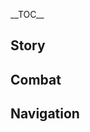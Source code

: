 {{CharacterTabs}}
{{LanguageTabs}}
{{Stub|1={{Meta/VO|tl=1|rm=1|Korean}}}}
__TOC__
==Story==
{{VO
|character           = {{ROOTPAGENAME}}
|language            = ko
|name                = 시카노인 헤이조

<!-- Hello -->
|vo_01_01_title      = 첫 만남…
|vo_01_01_subtitle   = Hello...
|vo_01_01_file       = VO_{language}{character} Hello.ogg
|vo_01_01_tx         = 난 시카노인 헤이조라고 해. 텐료 봉행에서 사건 해결이 가장 많고 빠른 탐정이지…. 이런, 너한테서 귀찮은 일에 휘말린 냄새가 나는데. 어서 여기 앉아 봐. 무슨 일인지 처음부터 말해줄래?
|vo_01_01_rm         = 
|vo_01_01_tl         = 

<!-- Chats -->
|vo_02_01_title      = 잡담・범죄 사건
|vo_02_01_subtitle   = Chat: Criminal Cases
|vo_02_01_file       = VO_{language}{character} Chat - Criminal Cases.ogg
|vo_02_01_tx         = 음… 사건의 냄새가 나는 것 같군
|vo_02_01_rm         = 
|vo_02_01_tl         = 

|vo_02_02_title      = 잡담・탐정
|vo_02_02_subtitle   = Chat: Detective Work
|vo_02_02_file       = VO_{language}{character} Chat - Detective Work.ogg
|vo_02_02_tx         = 탐정이면 탐정답게 행동해야지. 돌아다니면서 증거를 찾아야겠어
|vo_02_02_rm         = 
|vo_02_02_tl         = 

|vo_02_03_title      = 잡담・직감
|vo_02_03_subtitle   = Chat: Intuition
|vo_02_03_file       = VO_{language}{character} Chat - Intuition.ogg
|vo_02_03_tx         = 직감이 와. 곧 흥미로운 일이 일어날 거야
|vo_02_03_rm         = 
|vo_02_03_tl         = 

<!-- Weather -->
|vo_03_01_title      = 비가 그친 후…
|vo_03_01_subtitle   = After the Rain
|vo_03_01_file       = VO_{language}{character} After the Rain.ogg
|vo_03_01_tx         = 방금 내린 비에 단서가 지워지면 안 되는데
|vo_03_01_rm         = 
|vo_03_01_tl         = 

|vo_03_02_title      = 번개가 칠 때…
|vo_03_02_subtitle   = When Thunder Strikes...
|vo_03_02_file       = VO_{language}{character} When Thunder Strikes.ogg
|vo_03_02_tx         = 음? 교활한 범인이 맹세라도 하는 건가?
|vo_03_02_rm         = 
|vo_03_02_tl         = 

|vo_03_03_title      = 눈이 올 때…
|vo_03_03_subtitle   = When It Snows
|vo_03_03_file       = VO_{language}{character} When It Snows.ogg
|vo_03_03_tx         = 그거 알아? 아주 오래전에 드래곤 스파인에서 한밤중에 일어난 귀신 사건 말이야…
|vo_03_03_rm         = 
|vo_03_03_tl         = 

|vo_03_04_title      = 강풍이 불 때…
|vo_03_04_subtitle   = When the Wind Is Blowing
|vo_03_04_file       = VO_{language}{character} When the Wind Is Blowing.ogg
|vo_03_04_tx         = 힘내! 이 정도 풍력으로는 「폭풍」이 될 수 없어
|vo_03_04_rm         = 
|vo_03_04_tl         = 

<!-- Greetings -->
|vo_04_01_title      = 아침 인사…
|vo_04_01_subtitle   = Good Morning
|vo_04_01_file       = VO_{language}{character} Good Morning.ogg
|vo_04_01_tx         = 좋은 아침. 기운이 없는 걸 보니, 악몽을 꿨나 봐? 이럴 줄 알았으면 강력 사건을 좀 더 늦게 보여줄걸
|vo_04_01_rm         = 
|vo_04_01_tl         = 

|vo_04_02_title      = 점심 인사…
|vo_04_02_subtitle   = Good Afternoon
|vo_04_02_file       = VO_{language}{character} Good Afternoon.ogg
|vo_04_02_tx         = 배불리 먹었으니까 두뇌게임을 좀 해볼까? 계전석? 하하, 그건 정신 단련밖에 못 하잖아
|vo_04_02_rm         = 
|vo_04_02_tl         = 

|vo_04_03_title      = 저녁 인사…
|vo_04_03_subtitle   = Good Evening
|vo_04_03_file       = VO_{language}{character} Good Evening.ogg
|vo_04_03_tx         = 해가 퇴근하면 별이 범인을 감시할 차례야
|vo_04_03_rm         = 
|vo_04_03_tl         = 

|vo_04_04_title      = 굿나잇…
|vo_04_04_subtitle   = Good Night
|vo_04_04_file       = VO_{language}{character} Good Night.ogg
|vo_04_04_tx         = 또 잘 시간이 됐네, 아주 좋아! 오늘은 어떤 꿈을 꿀까?
|vo_04_04_rm         = 
|vo_04_04_tl         = 

<!-- About -->
|vo_05_01_title      = 시카노인 헤이조 자신에 대해・탐정
|vo_05_01_subtitle   = About {character}: Detective
|vo_05_01_file       = VO_{language}{character} About {character} - Detective.ogg
|vo_05_01_tx         = 탐정이라면 어떻게든 빠져나가려는 범인의 요행 정도는 머리를 써서 막아 줘야지. 진정한 탐정은 무력을 쓸 일이 없어
|vo_05_01_rm         = 
|vo_05_01_tl         = 

|vo_05_02_title      = 시카노인 헤이조 자신에 대해・키워드
|vo_05_02_friendship = 4
|vo_05_02_subtitle   = About {character}: Keywords
|vo_05_02_file       = VO_{language}{character} About {character} - Keywords.ogg
|vo_05_02_tx         = 난 본 것을 키워드로 기억하는 습관이 있어. 추리에 큰 도움이 돼. 여기 이 사람 바지에 붙은 고양이 털과 손목에 긁힌 흔적을 보면, 동물과 놀고 싶지만 고양이 다루는 법을 모르는 것 같아. 저분은 다친 손이 신경 쓰이나 봐. 신분에 맞지 않는 새 신발을 신었네… 잠깐, 어쩌면 새로운 의뢰를 받을지도 모르겠어
|vo_05_02_rm         = 
|vo_05_02_tl         = 

<!-- About Us -->
|vo_06_01_title      = 우리에 대해・의뢰
|vo_06_01_subtitle   = About Us: Commissions
|vo_06_01_file       = VO_{language}{character} About Us - Commissions.ogg
|vo_06_01_tx         = 네 주변의 의뢰는 마르지 않는 우물처럼 아무리 퍼내도 끝이 없네. 네 덕 좀 볼게. 알잖아. 난 싸움, 심부름, 물건 찾기 같은 일은 안 해. 추리나 중요한 사건만 맡거든… 후후. 나 대신 눈여겨 봐줘
|vo_06_01_rm         = 
|vo_06_01_tl         = 

|vo_06_02_title      = 우리에 대해・필연적 결과
|vo_06_02_subtitle   = About Us: Destined Outcome
|vo_06_02_file       = VO_{language}{character} About Us - Destined Outcome.ogg
|vo_06_02_tx         = 「우연」은 참 좋은 말이야. 운명 같잖아. 하지만 탐정은 우연을 믿지 않아. 우리의 만남은 과거의 모든 선택과 행동이 낳은 필연적 결과야. 그러니까, 이 만남은 우리가 결정했다는 거지
|vo_06_02_rm         = 
|vo_06_02_tl         = 

<!-- Miscellaneous I -->
|vo_07_01_title      = 「신의 눈」에 대해…
|vo_07_01_friendship = 4
|vo_07_01_subtitle   = About the [[Vision]]
|vo_07_01_file       = VO_{language}{character} About the Vision.ogg
|vo_07_01_tx         = 내가 신의 눈 없이도 동료들을 쓰러트릴 수 있다는 소문이 돈다고? 음… 정정할게. 첫째, 난 봉행소의 도신이지만, 탐정일 뿐이고, 머리를 쓴다고. 둘째, 평소 싸움 같은 건 안 해. 셋째… 휴, 넌 못 속이겠다니까. 됐다 됐어~
|vo_07_01_rm         = 
|vo_07_01_tl         = 

|vo_07_02_title      = 하고 싶은 이야기・성취감
|vo_07_02_subtitle   = Something to Share: Sense of Achievement
|vo_07_02_file       = VO_{language}{character} Something to Share - Sense of Achievement.ogg
|vo_07_02_tx         = 단서를 연결해서 진범을 차근차근 찾아내고, 퍼즐의 마지막 조각을 직접 맞추는 성취감은, 이야아, 정말 짜릿하다니까
|vo_07_02_rm         = 
|vo_07_02_tl         = 

|vo_07_03_title      = 하고 싶은 이야기・도신
|vo_07_03_subtitle   = Something to Share: Doushin
|vo_07_03_file       = VO_{language}{character} Something to Share - Doushin.ogg
|vo_07_03_tx         = 도신이란 직위는 명성을 얻을 수 있고, 사건 현장과 가장 가까워. 탐정소에 있을 때보다 무대가 많이 커졌지. 물론… 순찰과 체포는 능력 있는 사람에게 맡겨야지. 탐정의 체력엔 한계가 있으니까
|vo_07_03_rm         = 
|vo_07_03_tl         = 

|vo_07_04_title      = 흥미있는 일…
|vo_07_04_subtitle   = Interesting Things
|vo_07_04_file       = VO_{language}{character} Interesting Things.ogg
|vo_07_04_tx         = 목재에 대해 연구한 적 있어? 아, 길가에 널린 나무 맞아. 범인이 나무껍질에 스치거나, 톱밥이 묻거나, 나뭇잎을 밟으면 뭔가 남을 수도 있거든. 나무의 성장 구역으로 중요한 단서를 추리할 때도 있고. 나무는 탐정의 좋은 친구라고 할 수 있지
|vo_07_04_rm         = 
|vo_07_04_tl         = 

<!-- About Others -->
|vo_08_01_title      = 쿠죠 사라에 대해…
|vo_08_01_friendship = 4
|vo_08_01_subtitle   = About [[Kujou Sara]]
|vo_08_01_file       = VO_{language}{character} About Kujou Sara.ogg
|vo_08_01_tx         = 쿠죠 사라 님은… 텐료 봉행을 통틀어서 제일 엄격한 사람이야! 그분이 조금 너그러웠으면 좋겠어. 부하를 좀 더 이해하고, 가끔 결근하는 날 질책하지 않았으면 해. 사건 조사 때문에 빠진 거니까
|vo_08_01_rm         = 
|vo_08_01_tl         = 

|vo_08_02_title      = 아라타키 이토에 대해…
|vo_08_02_friendship = 4
|vo_08_02_subtitle   = About [[Arataki Itto]]
|vo_08_02_file       = VO_{language}{character} About Arataki Itto.ogg
|vo_08_02_tx         = 부탁을 받아 감옥에 구운 제비꽃 열매를 전달한 적이 있는데, 우연히 그가 노래 부르는 걸 들었어. 솔직히 가사는 별로였지만, 노래는 좋더라고. 감옥에 갇힌 사람이 그런 정신 상태인 경우는 드물어
|vo_08_02_rm         = 
|vo_08_02_tl         = 

|vo_08_03_title      = 쿠키 시노부에 대해…
|vo_08_03_friendship = 4
|vo_08_03_subtitle   = About [[Kuki Shinobu]]
|vo_08_03_file       = VO_{language}{character} About Kuki Shinobu.ogg
|vo_08_03_tx         = 아라타키파는 자유롭고 다채로운 조직이야. 어떤 스타일이든 잘 받아들이지. 정말 대단해. 시노부 씨가 잘 가르친 덕이야. 어떻게 알았냐고? 하하, 이건 너무 쉬워서 추리할 필요도 없잖아
|vo_08_03_rm         = 
|vo_08_03_tl         = 

|vo_08_04_title      = 야에 미코에 대해…
|vo_08_04_friendship = 4
|vo_08_04_subtitle   = About [[Yae Miko]]
|vo_08_04_file       = VO_{language}{character} About Yae Miko.ogg
|vo_08_04_tx         = 그러고 보니 궁사님의 야에 출판사도 추리 소설을 출판한다면서? 언제 소개 받을 수 있을까? 이 시대에 명탐정이 되려면 실력은 물론이고 홍보도 빠질 수 없거든. 에이, 다른 의도는 없어
|vo_08_04_rm         = 
|vo_08_04_tl         = 

|vo_08_05_title      = 카에데하라 카즈하에 대해・공통점
|vo_08_05_friendship = 4
|vo_08_05_subtitle   = About [[Kaedehara Kazuha]]: Things in Common
|vo_08_05_file       = VO_{language}{character} About Kaedehara Kazuha - Things in Common.ogg
|vo_08_05_tx         = 카즈하는 정말 믿음직해. 카즈하의 충고로 단서가 보석 상자 안의 보석들처럼 쏟아져 나왔어. 나도 카즈하처럼 자연을 감지하는 능력이 있었으면… 아! 알겠다! 카즈하에게 「바람」은 내게 「직감」 같은 존재구나!
|vo_08_05_rm         = 
|vo_08_05_tl         = 

|vo_08_06_title      = 카에데하라 카즈하에 대해・초대
|vo_08_06_friendship = 4
|vo_08_06_subtitle   = About Kaedehara Kazuha: Invitation
|vo_08_06_file       = VO_{language}{character} About Kaedehara Kazuha - Invitation.ogg
|vo_08_06_tx         = 아쉽네! 안수령이 폐지돼서 정정당당하게 체포할 수 없잖아! 하지만 이러면… 대놓고 텐료 봉행에 초대해서 사건을 토론하자고 해도 되겠어!
|vo_08_06_rm         = 
|vo_08_06_tl         = 

|vo_08_07_title      = 고로에 대해…
|vo_08_07_friendship = 4
|vo_08_07_subtitle   = About [[Gorou]]
|vo_08_07_file       = VO_{language}{character} About Gorou.ogg
|vo_08_07_tx         = 그 대장의 당부로 내 와타츠미섬 여행은 아주 파란만장했지. 어디를 가든지 병사가 지켜보고 있었거든. 양심을 걸고 난 평범한 관광객이야. 끽해야 탐정이고, 다른 의도는 전혀 없었단 말야
|vo_08_07_rm         = 
|vo_08_07_tl         = 

|vo_08_08_title      = 산고노미야 코코미에 대해…
|vo_08_08_friendship = 4
|vo_08_08_subtitle   = About [[Sangonomiya Kokomi]]
|vo_08_08_file       = VO_{language}{character} About Sangonomiya Kokomi.ogg
|vo_08_08_tx         = 산고노미야 님을 본 적은 없어. 그분이 나타나는 자리는 사람들이 엄청 모이니까 구경은 안 가. 아, 참, 인파의 중심에는 무녀들도 있어! 우리 같은 젊은 사람이 인정받으려면 더 많은 노력이 필요하지
|vo_08_08_rm         = 
|vo_08_08_tl         = 

|vo_08_09_title      = 카미사토 아야카에 대해…
|vo_08_09_friendship = 4
|vo_08_09_subtitle   = About [[Kamisato Ayaka]]
|vo_08_09_file       = VO_{language}{character} About Kamisato Ayaka.ogg
|vo_08_09_tx         = 나랑 카미사토 가문의 아가씨는 인사만 하는 사이야. 우리 가문은 명문가가 아니라서 다행이야. 내게 그런 생활은 안 맞거든
|vo_08_09_rm         = 
|vo_08_09_tl         = 

<!-- More About -->
|vo_09_01_title      = 시카노인 헤이조에 대해 알기・첫 번째
|vo_09_01_subtitle   = More About {character}: I
|vo_09_01_file       = VO_{language}{character} More About {character} - 01.ogg
|vo_09_01_tx         = 입을 다물고 있어도 그 사람의 옷차림과 행동, 표정에서 정보를 파악할 수 있어. 내가 입을 닫으면… 넌 내게서 뭘 읽어낼 수 있을까?
|vo_09_01_rm         = 
|vo_09_01_tl         = 

|vo_09_02_title      = 시카노인 헤이조에 대해 알기・두 번째
|vo_09_02_friendship = 3
|vo_09_02_subtitle   = More About {character}: II
|vo_09_02_file       = VO_{language}{character} More About {character} - 02.ogg
|vo_09_02_tx         = 전에 방청하다가 추리가 떠오르는 바람에 판결을 막은 적이 있어. 만약 당시에 내가 제기한 이의가 무효였다면, 탐정이 되는 계기가 아니라, 시카노인 헤이조가 법정 질서 방해죄로 구속됐겠지. 하하하…
|vo_09_02_rm         = 
|vo_09_02_tl         = 

|vo_09_03_title      = 시카노인 헤이조에 대해 알기・세 번째
|vo_09_03_friendship = 4
|vo_09_03_subtitle   = More About {character}: III
|vo_09_03_file       = VO_{language}{character} More About {character} - 03.ogg
|vo_09_03_tx         = 외도를 조사하고, 애완동물을 찾고… 탐정소에서 받은 사건은 다 그저 그랬고 시시했어. 그래서 기회를 엿보다 텐료 봉행으로 갔지. 산고 사장이랑 이념이 안 맞았던 것도 이유 중 하나야. 어쩔 수 없었어
|vo_09_03_rm         = 
|vo_09_03_tl         = 

|vo_09_04_title      = 시카노인 헤이조에 대해 알기・네 번째
|vo_09_04_friendship = 5
|vo_09_04_subtitle   = More About {character}: IV
|vo_09_04_file       = VO_{language}{character} More About {character} - 04.ogg
|vo_09_04_tx         = 텐료 봉행에 막 들어갔을 때는, 미해결 공문으로 연습했어. 어느새 「공문서 더미」가 금세 없어졌지…. 아쉽지만 이제는 예전 공문서를 볼 시간이 없어. 날 지명해서 지원을 요청하는 사건이 많아서 숨돌릴 틈도 없이 바쁘거든… 어쩔 수 없지. 뛰어난 탐정에겐 사건이 알아서 찾아오는 법이니까
|vo_09_04_rm         = 
|vo_09_04_tl         = 

|vo_09_05_title      = 시카노인 헤이조에 대해 알기・다섯 번째
|vo_09_05_friendship = 6
|vo_09_05_subtitle   = More About {character}: V
|vo_09_05_file       = VO_{language}{character} More About {character} - 05.ogg
|vo_09_05_tx         = 범죄에 맞닥뜨린 탐정은 이미 실패한 거야. 진실을 밝히고 범인을 찾아도, 피해를 원상 복구시킬 순 없거든. 그래서 범인이 이름만 들어도 무서워하는 명탐정으로 이름을 날리고 싶어! 범죄의 싹을 자르는 거지. 자, 이런 것까지 말해 줬으니 이제 날 좀 도와줘
|vo_09_05_rm         = 
|vo_09_05_tl         = 

<!-- Miscellaneous II -->
|vo_10_01_title      = 시카노인 헤이조의 취미…
|vo_10_01_subtitle   = {character}'s Hobbies
|vo_10_01_file       = VO_{language}{character} Hobbies.ogg
|vo_10_01_tx         = 텐료 봉행의 법정 판결을 방청해 볼래? 조각난 그림 같은 진실이 다시 맞춰지는 걸 보게 될 거야… 좋은 자리를 맡아줄게. 나랑 모르는 척만 하면 돼
|vo_10_01_rm         = 
|vo_10_01_tl         = 

|vo_10_02_title      = 시카노인 헤이조의 고민…
|vo_10_02_subtitle   = {character}'s Troubles
|vo_10_02_file       = VO_{language}{character} Troubles.ogg
|vo_10_02_tx         = 마지막 순간에 무력으로 반항하는 사람이 있어. 마치 그게 통할 것처럼 말이야. 거참, 난 완벽한 증거와 추리 앞에서 죄를 인정하는 모습을 기대했는데. 탐정이 무력을 행사하면 진 거나 마찬가지잖아
|vo_10_02_rm         = 
|vo_10_02_tl         = 

|vo_10_03_title      = 좋아하는 음식…
|vo_10_03_subtitle   = Favorite Food
|vo_10_03_file       = VO_{language}{character} Favorite Food.ogg
|vo_10_03_tx         = 기름으로 튀긴 건 다 맛있지 않아? 고기든 야채든 기름에서 건진 건 다 좋아해! 그 냄새… 배고픈 사람이라면 절대 거부할 수 없지
|vo_10_03_rm         = 
|vo_10_03_tl         = 

|vo_10_04_title      = 싫어하는 음식…
|vo_10_04_subtitle   = Least Favorite Food
|vo_10_04_file       = VO_{language}{character} Least Favorite Food.ogg
|vo_10_04_tx         = 난 봉행소에서 주는 저녁이 싫어. 매번 정해진 메뉴에다 맛도 별로야. 먹고 싶은 음식을 먹어야 즐거운 법이잖아. 안타깝지만 몰래 나가서 배를 채울 수밖에 없어
|vo_10_04_rm         = 
|vo_10_04_tl         = 

<!-- Receiving a Gift -->
|vo_10_05_title      = 선물 획득・첫 번째
|vo_10_05_subtitle   = Receiving a Gift: I
|vo_10_05_file       = VO_{language}{character} Receiving a Gift - 01.ogg
|vo_10_05_tx         = 오… 맛있어! 힘 좀 썼네. 정말 고마워
|vo_10_05_rm         = 
|vo_10_05_tl         = 

|vo_10_06_title      = 선물 획득・두 번째
|vo_10_06_subtitle   = Receiving a Gift: II
|vo_10_06_file       = VO_{language}{character} Receiving a Gift - 02.ogg
|vo_10_06_tx         = 요리는 육체노동일까, 정신노동일까? 둘 다일지도 모르겠네. 그래서 네가 요리를 잘하는구나!
|vo_10_06_rm         = 
|vo_10_06_tl         = 

|vo_10_07_title      = 선물 획득・세 번째
|vo_10_07_subtitle   = Receiving a Gift: III
|vo_10_07_file       = VO_{language}{character} Receiving a Gift - 03.ogg
|vo_10_07_tx         = 어디 보자… 어디서 잘못된 걸까…?
|vo_10_07_rm         = 
|vo_10_07_tl         = 

<!-- Birthday -->
|vo_11_01_title      = 생일…
|vo_11_01_subtitle   = Birthday
|vo_11_01_file       = VO_{language}{character} Birthday.ogg
|vo_11_01_tx         = 오늘이 네 생일인 걸 알았을 때부터 장치와 선물이 가득한 밀실로 데려가서 문제를 풀어야 나올 수 있게 하고 싶었어…. 후후, 장난이야. 네가 정말 좋아할 거라는 확신이 들기 전까지는 안 해. 자, 날 따라와. 해가 지기 전에 보여주고 싶은 예쁜 경치가 있어!
|vo_11_01_rm         = 
|vo_11_01_tl         = 

<!-- Feelings About Ascension -->
|vo_12_01_title      = 돌파의 느낌・기
|vo_12_01_ascension  = 1
|vo_12_01_subtitle   = Feelings About Ascension: Intro
|vo_12_01_file       = VO_{language}{character} Feelings About Ascension -  01.ogg
|vo_12_01_tx         = 직감이 와… 넌 날 강하게 만들고 싶구나!
|vo_12_01_rm         = 
|vo_12_01_tl         = 

|vo_12_02_title      = 돌파의 느낌・승
|vo_12_02_ascension  = 2
|vo_12_02_subtitle   = Feelings About Ascension: Building Up
|vo_12_02_file       = VO_{language}{character} Feelings About Ascension -  02.ogg
|vo_12_02_tx         = 무력이 향상된 만큼, 머리도 민첩해졌으면 좋겠어…
|vo_12_02_rm         = 
|vo_12_02_tl         = 

|vo_12_03_title      = 돌파의 느낌・전
|vo_12_03_ascension  = 4
|vo_12_03_subtitle   = Feelings About Ascension: Climax
|vo_12_03_file       = VO_{language}{character} Feelings About Ascension -  03.ogg
|vo_12_03_tx         = 어라라, 진짜로 모두가 얘기하는 「폭풍」이 돼버리겠어
|vo_12_03_rm         = 
|vo_12_03_tl         = 

|vo_12_04_title      = 돌파의 느낌・결
|vo_12_04_ascension  = 6
|vo_12_04_subtitle   = Feelings About Ascension - Conclusion
|vo_12_04_file       = VO_{language}{character} Feelings About Ascension -  04.ogg
|vo_12_04_tx         = 날 믿어주고 마음 써줘서 고마워, 파트너. 여기까지 온 건 네 덕분이야. 자, 하이파이브! 이제 더 많은 사건을 해결해 보자!
|vo_12_04_rm         = 
|vo_12_04_tl         = 
}}

==Combat==
{{Combat VO
|character           = {{ROOTPAGENAME}}
|language            = ko 

<!-- Elemental Skill -->
|skill_1_file        = Elemental Skill 1 04
|skill_1_tx          = 주먹맛 좀 볼래?
|skill_1_tl          = 
|skill_1_rm          = 
|skill_2_file        = Elemental Skill 1 05
|skill_2_tx          = 발뺌하지 마!
|skill_2_tl          = 
|skill_2_rm          = 
|skill_3_file        = Elemental Skill 1 06
|skill_3_tx          = 덤벼!
|skill_3_tl          = 
|skill_3_rm          = 
|skill_4_file        = Elemental Skill 1 01,Elemental Skill 1 02,Elemental Skill 1 03,Elemental Skill 1 07,Elemental Skill 1 08,Elemental Skill 1 09

<!-- Elemental Burst -->
|burst_1_tx          = 순순히 자백해!
|burst_1_tl          = 
|burst_1_rm          = 
|burst_2_tx          = 폭풍!
|burst_2_tl          = 
|burst_2_rm          = 
|burst_3_tx          = 안개를 가르리!
|burst_3_tl          = 
|burst_3_rm          = 

<!-- Sprint Start -->
|sprint-s_1_file     = Sprint Start 01,Sprint Start 02,Sprint Start 03

<!-- Deploying Wind Glider -->
|glider_1_file       = Deploying Wind Glider 01,Deploying Wind Glider 02,Deploying Wind Glider 03

<!-- Opening Treasure Chest -->
|chest_1_tx          = 보물이 제 발로 도망가게 하지 마~
|chest_1_tl          = 
|chest_1_rm          = 
|chest_2_tx          = 바로 이거야. 내 직감, 나쁘지 않지?
|chest_2_tl          = 
|chest_2_rm          = 
|chest_3_tx          = 와, 눈부셔!
|chest_3_tl          = 
|chest_3_rm          = 

<!-- Low HP -->
|low-hp_1_tx         = 휴, 굳이 힘으로 해결해야겠어?
|low-hp_1_tl         = 
|low-hp_1_rm         = 
|low-hp_2_tx         = 너무 날뛰는군
|low-hp_2_tl         = 
|low-hp_2_rm         = 
|low-hp_3_tx         = 이건 탐정의 업무가 아니지 않아?
|low-hp_3_tl         = 
|low-hp_3_rm         = 

<!-- Fallen -->
|fallen_1_tx         = 이건 진실이 아니야…
|fallen_1_tl         = 
|fallen_1_rm         = 
|fallen_2_tx         = 허, 탐정이 피해자가 되다니…
|fallen_2_tl         = 
|fallen_2_rm         = 
|fallen_3_tx         = 계산… 착오라고…?
|fallen_3_tl         = 
|fallen_3_rm         = 

<!-- Light Hit Taken -->
|hit-l_1_tx          = 그만해
|hit-l_1_tl          = 
|hit-l_1_rm          = 
|hit-l_2_file        = Light Hit Taken 02,Light Hit Taken 03,Light Hit Taken 04,Light Hit Taken 05,Light Hit Taken 06

<!-- Heavy Hit Taken -->
|hit-h_1_tx          = 귀찮아 죽겠네!
|hit-h_1_tl          = 
|hit-h_1_rm          = 
|hit-h_3_file        = Heavy Hit Taken 02,Heavy Hit Taken 03,Heavy Hit Taken 04,Heavy Hit Taken 05,Heavy Hit Taken 06

<!-- Joining Party-->
|join_1_tx           = 새로운 사건이야?
|join_1_tl           = 
|join_1_rm           = 
|join_2_tx           = 무슨 문제 있어? 내게 말해봐
|join_2_tl           = 
|join_2_rm           = 
|join_3_tx           = 출발하자, 파트너
|join_3_tl           = 
|join_3_rm           = 

|idle_1_actual_tx    = 
|idle_2_actual_tx    = 
|idle_3_file         = Standby 03

<!-- Light Attack -->
|atk-l_1_file        = Light Attack 01,Light Attack 02,Light Attack 03,Light Attack 04,Light Attack 05,Light Attack 06,Light Attack 07

<!-- Mid Attack -->
|atk-m_1_file        = Mid Attack 01,Mid Attack 02,Mid Attack 03

<!-- Heavy Attack -->
|atk-h_1_file        = Heavy Attack 01,Heavy Attack 02,Heavy Attack 03

<!-- Climbing -->
|climb_1_file        = Climbing 01,Climbing 02,Climbing 03,Climbing 04,Climbing 05

<!-- Climbing Breath -->
|climb-b_1_file      = Climbing Breath 01,Climbing Breath 02,Climbing Breath 03

<!-- Jumping -->
|jump_1_file         = Jumping 01,Jumping 02,Jumping 03,Jumping 04,Jumping 05
}}

==Navigation==
{{Character Navbox|link type=vo-ko}}